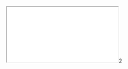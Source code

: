 
<Meta title="Module 1: Foundations/Section 1: Atoms/Button/Requirements" />

<style>{`
  /* IMPORTANT to get iframes full-screening */
  html { overflow: hidden; }
  .sbdocs { padding: 0; }
  .sbdocs-content { width: calc(100%-2px); max-width: unset;}
`}</style>

<iframe
  src={'http://uxdesign.fmr.com/users/Bethany_Clark/Leap/SmallChange/Web/published-assets/m1-atom-button.pdf'}
  style={{ width: '100%', height: '100vh' }}
></iframe>2
